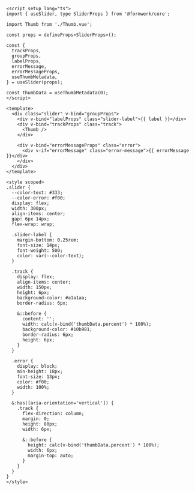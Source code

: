 ```vue collapse={33-94}
<script setup lang="ts">
import { useSlider, type SliderProps } from '@formwerk/core';

import Thumb from './Thumb.vue';

const props = defineProps<SliderProps>();

const {
  trackProps,
  groupProps,
  labelProps,
  errorMessage,
  errorMessageProps,
  useThumbMetadata,
} = useSlider(props);

const thumbData = useThumbMetadata(0);
</script>

<template>
  <div class="slider" v-bind="groupProps">
    <div v-bind="labelProps" class="slider-label">{{ label }}</div>
    <div v-bind="trackProps" class="track">
      <Thumb />
    </div>

    <div v-bind="errorMessageProps" class="error">
      <div v-if="errorMessage" class="error-message">{{ errorMessage }}</div>
    </div>
  </div>
</template>

<style scoped>
.slider {
  --color-text: #333;
  --color-error: #f00;
  display: flex;
  width: 300px;
  align-items: center;
  gap: 6px 14px;
  flex-wrap: wrap;

  .slider-label {
    margin-bottom: 0.25rem;
    font-size: 14px;
    font-weight: 500;
    color: var(--color-text);
  }

  .track {
    display: flex;
    align-items: center;
    width: 150px;
    height: 6px;
    background-color: #a1a1aa;
    border-radius: 6px;

    &::before {
      content: '';
      width: calc(v-bind('thumbData.percent') * 100%);
      background-color: #10b981;
      border-radius: 6px;
      height: 6px;
    }
  }

  .error {
    display: block;
    min-height: 18px;
    font-size: 13px;
    color: #f00;
    width: 100%;
  }

  &:has([aria-orientation='vertical']) {
    .track {
      flex-direction: column;
      margin: 0;
      height: 80px;
      width: 6px;

      &::before {
        height: calc(v-bind('thumbData.percent') * 100%);
        width: 6px;
        margin-top: auto;
      }
    }
  }
}
</style>
```
